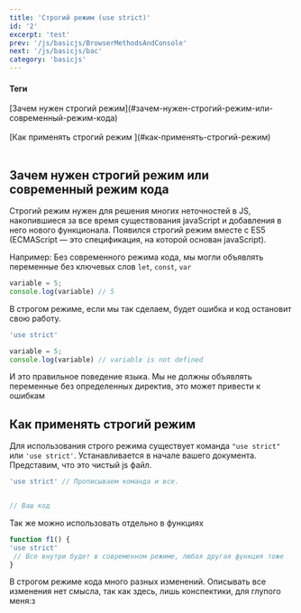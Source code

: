 ```yaml
---
title: 'Строгий режим (use strict)'
id: '2'
excerpt: 'test'
prev: '/js/basicjs/BrowserMethodsAndConsole'
next: '/js/basicjs/bac'
category: 'basicjs'
---
```


#### Теги
<div className = 'tag'> [Зачем нужен строгий режим](#зачем-нужен-строгий-режим-или-современный-режим-кода) </div>  <br/>
<div className = 'tag'> [Как применять строгий режим ](#как-применять-строгий-режим) </div>  <br/>





## Зачем нужен строгий режим или современный режим кода ##
Строгий режим нужен для решения многих неточностей в JS, накопившиеся за все время существования javaScript и добавления в него нового функционала.
Появился строгий режим вместе с ES5 (ECMAScript — это спецификация, на которой основан javaScript).

Например:
Без современного режима кода, мы могли объявлять переменные без ключевых слов `let`, `const`, `var`
```javascript
variable = 5;
console.log(variable) // 5
```
В строгом режиме, если мы так сделаем, будет ошибка и код остановит свою работу.
```javascript
'use strict'

variable = 5; 
console.log(variable) // variable is not defined
```
И это правильное поведение языка. Мы не должны объявлять переменные без определенных директив, это может привести к ошибкам
 ## Как применять строгий режим ##
 Для использования строго режима существует команда `"use strict"` или `'use strict'`.  Устанавливается в начале вашего документа.
 Представим, что это чистый js файл.
 ```javascript
 'use strict' // Прописываем команда и все.
 
 
 // Ваш код
 ```
 Так же можно использовать отдельно в функциях
  ```javascript
  function f1() {
  'use strict'
   // Все внутри будет в современном режиме, любая другая функция тоже
  }
  ```
  В строгом режиме кода много разных изменений. Описывать все изменения нет смысла, так как здесь, лишь конспектики, для глупого меня:з<br/>
